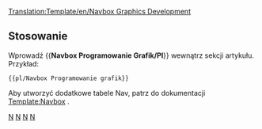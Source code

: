 <noinclude>[[Translation:Template/en/Navbox Graphics Development]]</noinclude>{{en/Navbox|navbar = off
|state = off

|name  = Rozwój grafiki 
|title = [[Main/pl/Rozwój Graficzny|Rozwój grafiki]]  ([http://www.tt-forums.net/viewforum.php?f=66 Forum])

|group1 = 8bpp OpenGFX
|list1  = {{en/Nowrap begin}} [[Main/pl/FAQ Wymiany Grafik|FAQ]]  <!--
                 -->{{en/·w}} [[Main/pl/Zaawansowane Funkcje Wymiany Grafik|Funkcje]]  <!--
                 -->{{en/·w}} [https://dev.openttdcoop.org/projects/opengfx Rozwój i pobieranie] {{en/Nowrap end}}

|group2 = 8bpp NewGRF
|list2  = {{en/Nowrap begin}} [[Main/pl/FAQ NewGRF|FAQ]]  <!--
                 -->{{en/·w}} [[Main/pl/NewGRF|NewGRF Dokumentacja]]  <!-- 
                 -->{{en/·w}} [[Main/en/NewGRF List|Lista NewGRF]]  <!--
                 -->{{en/·w}} [http://grfcrawler.tt-forums.net/ NewGRF Crawler] {{en/Nowrap end}}

|group3 = 32bpp
|list3  =
  {{en/Navbox subgroup|group1 = [[Main/pl/Rozwój Grafiki 32bpp|Rozwój grafiki 32-bitowej]]
    |list1  = {{en/Nowrap begin}} [[Main/pl/Dokumentacja Rozwijania Grafik 32bpp|Dokumentacja]] <!-- 
                     -->{{en/·w}} [[Main/pl/Repozytorium Rozowju Plików Grafik 32bpp|Repozytorium plików]] <!-- 
                     -->{{en/·w}} [[Main/pl/Śledzenie rozwoju grafik 32bpp (extra powiększenie)|Tracker]] <!-- 
                     -->{{en/·w}} [[Main/pl/Rekwizyty (Nowe Grafik)|Props Page]] <!-- 
                     -->{{en/·w}} [http://www.tt-forums.net/viewforum.php?f=36 Forum] <!-- 
                     -->{{en/·w}} [[Category/pl/Zasoby Twórców Grafik 32bpp|Zasoby programistyczne]] {{en/Nowrap end}}

    |group2 = Zasoby użytkowników
    |list2  = Jesteśmy w trakcie konwersji formatów graficznych. W nowym formacie (wersja 1.2) dostępnych jest niewiele treści.
              Niektóre newgrfs można znaleźć na stronie: http://dev.openttdcoop.org/projects/32bpp/files lub w projekcie pociągów ogfx+ .
  }}
}}
<noinclude>
==Stosowanie==
Wprowadź <nowiki>{{</nowiki>'''Navbox Programowanie Grafik/Pl'''<nowiki>}}</nowiki> wewnątrz sekcji artykułu. Przykład:
<pre>{{pl/Navbox Programowanie grafik}}</pre>

Aby utworzyć dodatkowe tabele Nav, patrz do dokumentacji [[Template/en/Navbox|Template:Navbox]] .
[[Category:en/Templates|N]][[Category:en/Navigation|N]] [[Category:pl/Szablony|N]][[Category:pl/Nawigacji|N]]
</noinclude>